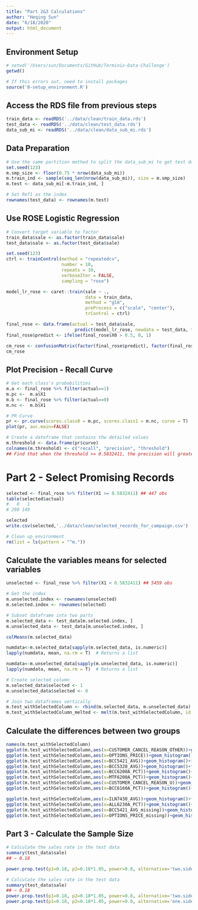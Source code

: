 ```yaml
---
title: "Part 2&3 Calculations"
author: "Heqing Sun"
date: "6/18/2020"
output: html_document
---
```


## Environment Setup
```r
# setwd('/Users/sun/Documents/GitHub/Terminix-Data-Challenge')
getwd()

# If this errors out, need to install packages
source('0-setup_environment.R')
```

## Access the RDS file from previous steps
```r
train_data <- readRDS('../data/clean/train_data.rds')
test_data <- readRDS('../data/clean/test_data.rds')
data_sub_mi <- readRDS('../data/clean/data_sub_mi.rds')
```

## Data Preparation
```r
# Use the same partition method to split the data_sub_mi to get test data index
set.seed(123)
m.smp_size <- floor(0.75 * nrow(data_sub_mi))
m.train_ind <- sample(seq_len(nrow(data_sub_mi)), size = m.smp_size)
m.test <- data_sub_mi[-m.train_ind, ]

# Set Ref1 as the index
rownames(test_data) <- rownames(m.test)
```

## Use ROSE Logistic Regression
```r
# Convert target variable to factor
train_data$sale <- as.factor(train_data$sale)
test_data$sale <- as.factor(test_data$sale)

set.seed(123)
ctrl <- trainControl(method = "repeatedcv", 
                     number = 10, 
                     repeats = 10, 
                     verboseIter = FALSE,
                     sampling = "rose")

model_lr_rose <- caret::train(sale ~ .,
                              data = train_data,
                              method = "glm",
                              preProcess = c("scale", "center"),
                              trControl = ctrl)

final_rose <- data.frame(actual = test_data$sale,
                          predict(model_lr_rose, newdata = test_data, type = "prob"))
final_rose$predict <- ifelse(final_rose$X0 > 0.5, 0, 1)

cm_rose <- confusionMatrix(factor(final_rose$predict), factor(final_rose$actual), positive = "1")
cm_rose
```

## Plot Precision - Recall Curve
```r
# Get each class's probabilities
m.a <- final_rose %>% filter(actual==1)
m.pc <-  m.a$X1
m.b <- final_rose %>% filter(actual==0)
m.nc <-  m.b$X1

# PR Curve
pr <- pr.curve(scores.class0 = m.pc, scores.class1 = m.nc, curve = T)
plot(pr, auc.main=FALSE)

# Create a dateframe that contains thw detailed values
m.threshold <- data.frame(pr$curve)
colnames(m.threshold) <- c("recall", "precision", "threshold")
## Find that when the threshold >= 0.5832411, the precision will greater than 1/3
```

# Part 2 - Select Promising Records
```r
selected <- final_rose %>% filter(X1 >= 0.5832411) ## 447 obs
table(selected$actual)
#   0   1 
# 298 149 

selected
write.csv(selected,'../data/clean/selected_records_for_campaign.csv')

# Clean up environment
rm(list = ls(pattern = "^m."))
```

## Calculate the variables means for selected variables
```r
unselected <- final_rose %>% filter(X1 < 0.5832411) ## 5459 obs

# Get the index
m.unselected.index <- rownames(unselected)
m.selected.index <- rownames(selected)

# Subset dataframe into two parts
m.selected_data <- test_data[m.selected.index, ]
m.unselected_data <- test_data[m.unselected.index, ]

colMeans(m.selected_data)

numdata<-m.selected_data[sapply(m.selected_data, is.numeric)]  
lapply(numdata, mean, na.rm = T)  # Returns a list  

numdata<-m.unselected_data[sapply(m.unselected_data, is.numeric)]  
lapply(numdata, mean, na.rm = T)  # Returns a list  

# Create selected column
m.selected_data$selected <- 1
m.unselected_data$selected <- 0

# Join two dataframes vertically
m.test_withSelectedColumn <- rbind(m.selected_data, m.unselected_data)
m.test_withSelectedColumn_melted <- melt(m.test_withSelectedColumn, id.var = "selected")

```

## Calculate the differences between two groups
```r
names(m.test_withSelectedColumn)
ggplot(m.test_withSelectedColumn,aes(x=CUSTOMER_CANCEL_REASON_OTHER))+geom_histogram()+facet_grid(~selected)+theme_bw()
ggplot(m.test_withSelectedColumn,aes(x=OPTIONS_PRICE))+geom_histogram()+facet_grid(~selected)+theme_bw()
ggplot(m.test_withSelectedColumn,aes(x=BCC5421_AVG))+geom_histogram()+facet_grid(~selected)+theme_bw()
ggplot(m.test_withSelectedColumn,aes(x=BCC5320_AVG))+geom_histogram()+facet_grid(~selected)+theme_bw()
ggplot(m.test_withSelectedColumn,aes(x=BCC6200A_PCT))+geom_histogram()+facet_grid(~selected)+theme_bw()
ggplot(m.test_withSelectedColumn,aes(x=MTF6200A_PCT))+geom_histogram()+facet_grid(~selected)+theme_bw()
ggplot(m.test_withSelectedColumn,aes(x=CUSTOMER_CANCEL_REASON_U))+geom_histogram()+facet_grid(~selected)+theme_bw()
ggplot(m.test_withSelectedColumn,aes(x=BCC6160A_PCT))+geom_histogram()+facet_grid(~selected)+theme_bw()

ggplot(m.test_withSelectedColumn,aes(x=ILN7430_AVG))+geom_histogram()+facet_grid(~selected)+theme_bw()
ggplot(m.test_withSelectedColumn,aes(x=ALL6230A_PCT))+geom_histogram()+facet_grid(~selected)+theme_bw()
ggplot(m.test_withSelectedColumn,aes(x=BCC5421_AVG_missing))+geom_histogram()+facet_grid(~selected)+theme_bw()
ggplot(m.test_withSelectedColumn,aes(x=OPTIONS_PRICE_missing))+geom_histogram()+facet_grid(~selected)+theme_bw()
```

## Part 3 - Calculate the Sample Size
```r
# Calculate the sales rate in the test data
summary(test_data$sale)
## ~ 0.18

power.prop.test(p1=0.18, p2=0.18*1.05, power=0.8, alternative='two.sided', sig.level=0.1)
```

```r
# Calculate the sales rate in the test data
summary(test_data$sale)
## ~ 0.18
power.prop.test(p1=0.18, p2=0.18*1.05, power=0.8, alternative='two.sided', sig.level=0.05)
power.prop.test(p1=0.18, p2=0.18*1.05, power=0.8, alternative='one.sided', sig.level=0.1)
```